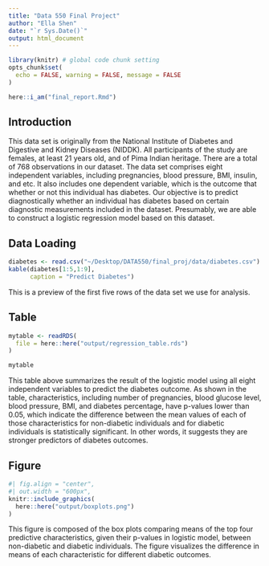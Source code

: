 ```yaml
---
title: "Data 550 Final Project"
author: "Ella Shen"
date: "`r Sys.Date()`"
output: html_document
---
```


```r
library(knitr) # global code chunk setting
opts_chunk$set( 
  echo = FALSE, warning = FALSE, message = FALSE
)

here::i_am("final_report.Rmd")
```

## Introduction
This data set is originally from the National Institute of Diabetes and Digestive and Kidney Diseases (NIDDK). All participants of the study are females, at least 21 years old, and of Pima Indian heritage. There are a total of 768 observations in our dataset. The data set comprises eight independent variables, including pregnancies, blood pressure, BMI, insulin, and etc. It also includes one dependent variable, which is the outcome that whether or not this individual has diabetes. Our objective is to predict diagnostically whether an individual has diabetes based on certain diagnostic measurements included in the dataset. Presumably, we are able to construct a logistic regression model based on this dataset.

## Data Loading
```r
diabetes <- read.csv("~/Desktop/DATA550/final_proj/data/diabetes.csv")
kable(diabetes[1:5,1:9],
      caption = "Predict Diabetes")
```

This is a preview of the first five rows of the data set we use for analysis.


## Table
```r
mytable <- readRDS(
  file = here::here("output/regression_table.rds")
)

mytable
```

This table above summarizes the result of the logistic model using all eight independent variables to predict the diabetes outcome. As shown in the table, characteristics, including number of pregnancies, blood glucose level, blood pressure, BMI, and diabetes percentage, have p-values lower than 0.05, which indicate the difference between the mean values of each of those characteristics for non-diabetic individuals and for diabetic individuals is statistically significant. In other words, it suggests they are stronger predictors of diabetes outcomes.

## Figure

```r
#| fig.align = "center",
#| out.width = "600px",
knitr::include_graphics(
  here::here("output/boxplots.png")
)
```

This figure is composed of the box plots comparing means of the top four predictive characteristics, given their p-values in logistic model, between non-diabetic and diabetic individuals. The figure visualizes the difference in means of each characteristic for different diabetic outcomes. 

